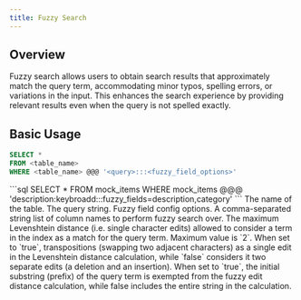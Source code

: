 ```yaml
---
title: Fuzzy Search
---
```


## Overview

Fuzzy search allows users to obtain search results that approximately match the query term,
accommodating minor typos, spelling errors, or variations in the input. This enhances the search experience by
providing relevant results even when the query is not spelled exactly.

## Basic Usage

```sql
SELECT *
FROM <table_name>
WHERE <table_name> @@@ '<query>:::<fuzzy_field_options>'
```

<Accordion title="Example Usage">
```sql
SELECT *
FROM mock_items
WHERE mock_items @@@ 'description:keybroadd:::fuzzy_fields=description,category'
```
</Accordion>

<ParamField body="table_name" required>
  The name of the table.
</ParamField>
<ParamField body="query" required>
  The query string.
</ParamField>
<ParamField body="fuzzy_field_options" required>
  Fuzzy field config options.
    <Expandable title="Config Options">
      <ParamField body="fuzzy_fields" required>
        A comma-separated string list of column names to perform fuzzy search over.
      </ParamField>
      <ParamField body="distance" default={2}>
        The maximum Levenshtein distance (i.e. single character edits) allowed to consider a term in the index as a match for the query term.
        Maximum value is `2`.
      </ParamField>
      <ParamField body="transpose_cost_one" default={true}>
        When set to `true`, transpositions (swapping two adjacent characters) as a single edit in the Levenshtein distance calculation,
        while `false` considers it two separate edits (a deletion and an insertion).
      </ParamField>
      <ParamField body="prefix" default={true}>
        When set to `true`, the initial substring (prefix) of the query term is exempted from the fuzzy edit distance calculation,
        while false includes the entire string in the calculation.
      </ParamField>
    </Expandable>
</ParamField>
